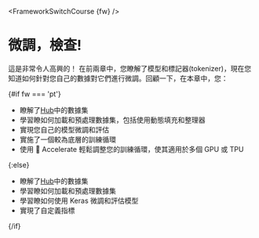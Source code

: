 <FrameworkSwitchCourse {fw} />

# 微調，檢查!

<CourseFloatingBanner
    chapter={3}
    classNames="absolute z-10 right-0 top-0"
/>

這是非常令人高興的！ 在前兩章中，您瞭解了模型和標記器(tokenizer)，現在您知道如何針對您自己的數據對它們進行微調。回顧一下，在本章中，您：

{#if fw === 'pt'}
* 瞭解了[Hub](https://huggingface.co/datasets)中的數據集
* 學習瞭如何加載和預處理數據集，包括使用動態填充和整理器
* 實現您自己的模型微調和評估
* 實施了一個較為底層的訓練循環
* 使用 🤗 Accelerate 輕鬆調整您的訓練循環，使其適用於多個 GPU 或 TPU

{:else}
* 瞭解了[Hub](https://huggingface.co/datasets)中的數據集
* 學習瞭如何加載和預處理數據集
* 學習瞭如何使用 Keras 微調和評估模型
* 實現了自定義指標

{/if}
